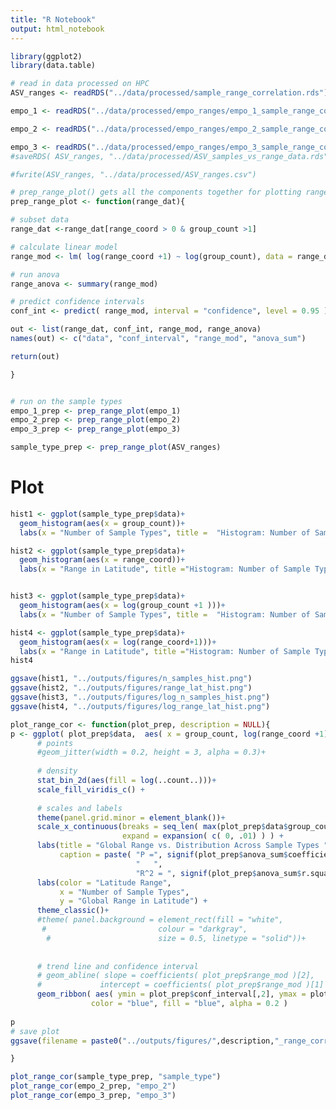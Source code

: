 ```yaml
---
title: "R Notebook"
output: html_notebook
---
```




```r
library(ggplot2)
library(data.table)

# read in data processed on HPC
ASV_ranges <- readRDS("../data/processed/sample_range_correlation.rds")[[1]]

empo_1 <- readRDS("../data/processed/empo_ranges/empo_1_sample_range_correlation.rds")[[1]]

empo_2 <- readRDS("../data/processed/empo_ranges/empo_2_sample_range_correlation.rds")[[1]]

empo_3 <- readRDS("../data/processed/empo_ranges/empo_3_sample_range_correlation.rds")[[1]]
#saveRDS( ASV_ranges, "../data/processed/ASV_samples_vs_range_data.rds")

#fwrite(ASV_ranges, "../data/processed/ASV_ranges.csv")


```


```r
# prep_range_plot() gets all the components together for plotting range vs. sample type
prep_range_plot <- function(range_dat){

# subset data
range_dat <-range_dat[range_coord > 0 & group_count >1]

# calculate linear model
range_mod <- lm( log(range_coord +1) ~ log(group_count), data = range_dat) 

# run anova
range_anova <- summary(range_mod)

# predict confidence intervals
conf_int <- predict( range_mod, interval = "confidence", level = 0.95 )

out <- list(range_dat, conf_int, range_mod, range_anova)
names(out) <- c("data", "conf_interval", "range_mod", "anova_sum")

return(out)

}


# run on the sample types
empo_1_prep <- prep_range_plot(empo_1)
empo_2_prep <- prep_range_plot(empo_2)
empo_3_prep <- prep_range_plot(empo_3)

sample_type_prep <- prep_range_plot(ASV_ranges)
```


# Plot

```r
hist1 <- ggplot(sample_type_prep$data)+
  geom_histogram(aes(x = group_count))+
  labs(x = "Number of Sample Types", title =  "Histogram: Number of Sample Types")

hist2 <- ggplot(sample_type_prep$data)+
  geom_histogram(aes(x = range_coord))+
  labs(x = "Range in Latitude", title ="Histogram: Number of Sample Types")


hist3 <- ggplot(sample_type_prep$data)+
  geom_histogram(aes(x = log(group_count +1 )))+
  labs(x = "Number of Sample Types", title =  "Histogram: Number of Sample Types")

hist4 <- ggplot(sample_type_prep$data)+
  geom_histogram(aes(x = log(range_coord+1)))+
  labs(x = "Range in Latitude", title ="Histogram: Number of Sample Types")
hist4

ggsave(hist1, "../outputs/figures/n_samples_hist.png")
ggsave(hist2, "../outputs/figures/range_lat_hist.png")
ggsave(hist3, "../outputs/figures/log_n_samples_hist.png")
ggsave(hist4, "../outputs/figures/log_range_lat_hist.png")


```



```r

plot_range_cor <- function(plot_prep, description = NULL){
p <- ggplot( plot_prep$data,  aes( x = group_count, log(range_coord +1)) ) +
      # points
      #geom_jitter(width = 0.2, height = 3, alpha = 0.3)+
      
      # density
      stat_bin_2d(aes(fill = log(..count..)))+
      scale_fill_viridis_c() +
  
      # scales and labels
      theme(panel.grid.minor = element_blank())+
      scale_x_continuous(breaks = seq_len( max(plot_prep$data$group_count) ),
                         expand = expansion( c( 0, .01) ) ) +
      labs(title = "Global Range vs. Distribution Across Sample Types ",
           caption = paste( "P =", signif(plot_prep$anova_sum$coefficients[8], 3),
                            "   ",
                            "R^2 = ", signif(plot_prep$anova_sum$r.squared, 3) ) ) +
      labs(color = "Latitude Range",
           x = "Number of Sample Types",
           y = "Global Range in Latitude") +
      theme_classic()+
      #theme( panel.background = element_rect(fill = "white",
       #                         colour = "darkgray",
        #                        size = 0.5, linetype = "solid"))+
      
      
      # trend line and confidence interval
      # geom_abline( slope = coefficients( plot_prep$range_mod )[2],
      #             intercept = coefficients( plot_prep$range_mod )[1] ) +
      geom_ribbon( aes( ymin = plot_prep$conf_interval[,2], ymax = plot_prep$conf_interval[,3] ),
                  color = "blue", fill = "blue", alpha = 0.2 )
      
p
# save plot
ggsave(filename = paste0("../outputs/figures/",description,"_range_correlation.png"), p, width = 10)

}

plot_range_cor(sample_type_prep, "sample_type")
plot_range_cor(empo_2_prep, "empo_2")
plot_range_cor(empo_3_prep, "empo_3")


```

